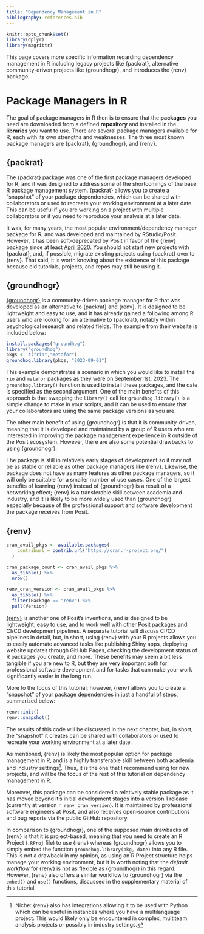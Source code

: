 ```yaml
---
title: "Dependency Management in R"
bibliography: references.bib
---
```


```r
knitr::opts_chunk$set()
library(dplyr)
library(magrittr)
```

This page covers more specific information regarding dependency management in R including legacy projects like {packrat}, alternative community-driven projects like {groundhogr}, and introduces the {renv} package.


# Package Managers in R

The goal of package managers in R then is to ensure that the **packages** you need are downloaded from a defined **repository** and installed in the **libraries** you want to use. There are several package managers available for R, each with its own strengths and weaknesses. The three most known package managers are {packrat}, {groundhogr}, and {renv}.

## {packrat}

The {packrat} package was one of the first package managers developed for R, and it was designed to address some of the shortcomings of the base R package management system. {packrat} allows you to create a "snapshot" of your package dependencies, which can be shared with collaborators or used to recreate your working environment at a later date. This can be useful if you are working on a project with multiple collaborators or if you need to reproduce your analysis at a later date.

It was, for many years, the most popular environment/dependency manager package for R, and was developed and maintained by RStudio/Posit. However, it has been soft-deprecated by Posit in favor of the {renv} package since at least [April 2020](https://github.com/rstudio/packrat/commit/90520e2247f65b2b9fb21bfa804444bd5ab2b78c). You should not start new projects with {packrat}, and, if possible, migrate existing projects using {packrat} over to {renv}. That said, it is worth knowing about the existence of this package because old tutorials, projects, and repos may still be using it.

## {groundhogr}

[{groundhogr}](https://groundhogr.com/) is a community-driven package manager for R that was developed as an alternative to {packrat} and {renv}. It is designed to be lightweight and easy to use, and it has already gained a following among R users who are looking for an alternative to {packrat}, notably within psychological research and related fields. The example from their website is included below:

``` r
install.packages("groundhog")
library("groundhog")
pkgs <- c("rio","metafor")
groundhog.library(pkgs, "2023-09-01")
```

This example demonstrates a scenario in which you would like to install the `rio` and `metafor` packages as they were on September 1st, 2023. The `groundhog.library()` function is used to install these packages, and the date is specified as the second argument. One of the main benefits of this approach is that swapping the `library()` call for `groundhog.library()` is a simple change to make in your scripts, and it can be used to ensure that your collaborators are using the same package versions as you are.

The other main benefit of using {groundhogr} is that it is community-driven, meaning that it is developed and maintained by a group of R users who are interested in improving the package management experience in R outside of the Posit ecosystem. However, there are also some potential drawbacks to using {groundhogr}.

The package is still in relatively early stages of development so it may not be as stable or reliable as other package managers like {renv}. Likewise, the package does not have as many features as other package managers, so it will only be suitable for a smaller number of use cases. One of the largest benefits of learning {renv} instead of {groundhogr} is a result of a networking effect; {renv} is a transferable skill between academia and industry, and it is likely to be more widely used than {groundhogr} especially because of the professional support and software development the package receives from Posit.
    
    
<!-- -   [{groundhogr}](https://groundhogr.com/): this is an open-source project to enable dependency management, and appears to have some popularity within psychological research and possibly other fields. It claims to address [some shortcomings](https://groundhogr.com/p3m/) of Posit Package Manager (discussed later), but my opinion is that the comparisons are misleading; {groundhogr} must be compared against {renv} combined with PPM, not just against PPM. That said, if your collaborators are using {groundhogr}, then I would recommend learning it to use it for those projects, but the benefits of {renv} make it the overwhelming favorable option. -->



## {renv}

```r

cran_avail_pkgs <- available.packages(
    contriburl = contrib.url("https://cran.r-project.org/")
  ) 

cran_package_count <- cran_avail_pkgs %>%
  as_tibble() %>%
  nrow()

```


```r
renv_cran_version <- cran_avail_pkgs %>%
  as_tibble() %>%
  filter(Package == "renv") %>%
  pull(Version)

```


[{renv}](https://rstudio.github.io/renv/) is another one of Posit's inventions, and is designed to be lightweight, easy to use, and to work well with other Posit packages and CI/CD development pipelines. A separate tutorial will discuss CI/CD pipelines in detail, but, in short, using {renv} with your R projects allows you to easily automate advanced tasks like publishing Shiny apps, deploying website updates through GitHub Pages, checking the development status of R packages you create, and more. These benefits may seem a bit less tangible if you are new to R, but they are very important both for professional software development and for tasks that can make your work significantly easier in the long run. 

More to the focus of this tutorial, however, {renv} allows you to create a "snapshot" of your package dependencies in just a handful of steps, summarized below: 

``` r
renv::init()
renv::snapshot()
```

The results of this code will be discussed in the next chapter, but, in short, the "snapshot" it creates can be shared with collaborators or used to recreate your working environment at a later date.

As mentioned, {renv} is likely the most popular option for package management in R, and is a highly transferable skill between both academia and industry settings[^py_note]. Thus, it is the one that I recommend using for new projects, and will be the focus of the rest of this tutorial on dependency management in R. 

Moreover, this package can be considered a relatively stable package as it has moved beyond it's initial development stages into a version 1 release (currently at version `r renv_cran_version`). It is maintained by professional software engineers at Posit, and also receives open-source contributions and bug reports via the public GitHub repository.

In comparison to {groundhogr}, one of the supposed main drawbacks of {renv} is that it is project-based, meaning that you need to create an R Project (`.RProj` file) to use {renv} whereas {groundhogr} allows you to simply embed the function `groundhog.library(pkg, date)`  into any R file. This is not a drawback in my opinion, as using an R Project structure helps manage your working environment, but it is worth noting that the *default workflow* for {renv} is not as flexible as {groundhogr} in this regard. However, {renv} also offers a similar workflow to {groundhogr} via the `embed()` and `use()` functions, discussed in the supplementary material of this tutorial.




[^py_note]: Niche: {renv} also has integrations allowing it to be used with Python which can be useful in instances where you have a multilanguage project. This would likely only be encountered in complex, multiteam analysis projects or possibly in industry settings.
